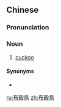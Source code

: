 {{also|布谷鸟}}
==Chinese==
{{zh-forms|s=布谷鸟}}

===Pronunciation===
{{zh-pron
|m=bùgǔniǎo
|cat=n
}}

===Noun===
{{zh-noun}}

# [[cuckoo]]

====Synonyms====
* {{zh-l|杜鵑}}

[[ru:布穀鳥]]
[[zh:布穀鳥]]